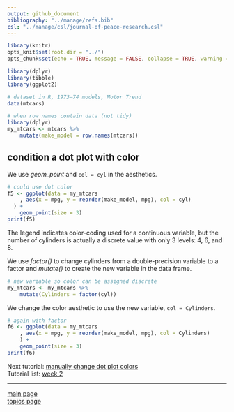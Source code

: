 ```yaml
---
output: github_document
bibliography: "../manage/refs.bib" 
csl: "../manage/csl/journal-of-peace-research.csl"
---
```


```r
library(knitr)
opts_knit$set(root.dir = "../")
opts_chunk$set(echo = TRUE, message = FALSE, collapse = TRUE, warning = FALSE, cache = TRUE, cache.path = "tut-07-cache/", fig.path = "tut-07-images/")
```


```r
library(dplyr)
library(tibble)
library(ggplot2)

# dataset in R, 1973–74 models, Motor Trend
data(mtcars)

# when row names contain data (not tidy)
library(dplyr)
my_mtcars <- mtcars %>%
	mutate(make_model = row.names(mtcars))
```






## condition a dot plot with color

We use *geom_point* and `col = cyl` in the aesthetics.

```r
# could use dot color
f5 <- ggplot(data = my_mtcars
	, aes(x = mpg, y = reorder(make_model, mpg), col = cyl)
  ) +
	geom_point(size = 3)
print(f5)
```

The legend indicates color-coding used for a continuous variable, but the number of cylinders is actually a discrete value with only 3 levels: 4, 6, and 8.

We use *factor()* to change cylinders from a double-precision variable to a factor and *mutate()*  to create the new variable in the data frame. 

```r
# new variable so color can be assigned discrete
my_mtcars <- my_mtcars %>%
	mutate(Cylinders = factor(cyl))
```

We change the color aesthetic to use the new variable, `col = Cylinders`. 

```r
# again with factor
f6 <- ggplot(data = my_mtcars
	, aes(x = mpg, y = reorder(make_model, mpg), col = Cylinders)
	) +
	geom_point(size = 3)
print(f6)
```


Next tutorial: [manually change dot plot colors](tut-0706_manual-color.md)<br>
Tutorial list: [week 2](week-02_assignments.md)  

---
 
[main page](../README.md)<br>
[topics page](../README-by-topic.md) 






